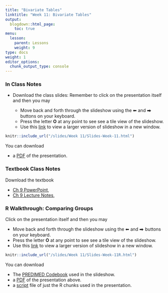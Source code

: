 ```yaml
---
title: "Bivariate Tables"
linktitle: "Week 11: Bivariate Tables"
output:
  blogdown::html_page:
    toc: true
menu:
  lesson:
    parent: Lessons
    weight: 9
type: docs
weight: 1
editor_options: 
  chunk_output_type: console
---
```


### In Class Notes

- Download the class slides: Remember to click on the presentation itself and then you may

  + Move back and forth through the slideshow using the ⬅ and ⮕ buttons on your keyboard.
  + Press the letter **O** at any point to see see a tile view of the slideshow.
  + Use this [link](/slides/Week 11/Slides-Week-11.html){target="_blank"} to view a larger version of slideshow in a new window.
        
```r
knitr::include_url("/slides/Week 11/Slides-Week-11.html")
```

You can download 

- a [PDF](/slides/Week 11/Slides-Week-11.pdf){target="_blank"} of the presentation. 

### Textbook Class Notes
Download the textbook

- [Ch 9 PowerPoint](/slides/Week 11/SSDS_Ch9.PPTX){target="_blank"}, 
- [Ch 9 Lecture Notes](/lecture_notes/Week11/SSDS_Ch9.docx){target="_blank"},

### R Walkthrough: Comparing Groups

Click on the presentation itself and then you may

- Move back and forth through the slideshow using the ⬅ and ⮕ buttons on your keyboard.
- Press the letter **O** at any point to see see a tile view of the slideshow.
- Use this [link](/slides/Week 9/Slides-Week-9R.html){target="_blank"} to view a larger version of slideshow in a new window.


```r
knitr::include_url("/slides/Week 11/Slides-Week-11R.html")
```

You can download 

- The [PREDIMED Codebook](/slides/Week 11/predimed_codebook.csv){target="_blank"} used in the slideshow.
- a [PDF](/slides/Week 11/Slides-Week-11R.pdf){target="_blank"} of the presentation above. 
- a [script](/slides/Week 11/Slides-Week-11R.R){target="_blank"} file of just the R chunks used in the presentation.
